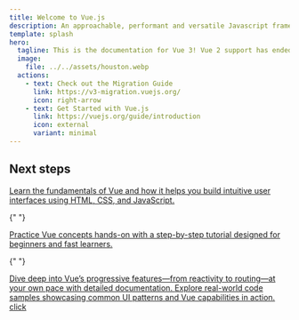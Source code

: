 ```yaml
---
title: Welcome to Vue.js
description: An approachable, performant and versatile Javascript framework for building web user interfaces.
template: splash
hero:
  tagline: This is the documentation for Vue 3! Vue 2 support has ended on Dec 31, 2023.
  image:
    file: ../../assets/houston.webp
  actions:
    - text: Check out the Migration Guide
      link: https://v3-migration.vuejs.org/
      icon: right-arrow
    - text: Get Started with Vue.js
      link: https://vuejs.org/guide/introduction
      icon: external
      variant: minimal
---
```



## Next steps

<CardGrid stagger>
  <a href="https://vuejs.org/guide/introduction">
    <Card title="Introduction Guide" icon="setting">
      Learn the fundamentals of Vue and how it helps you build intuitive user
      interfaces using HTML, CSS, and JavaScript.
    </Card>
  </a>

{" "}

<a href="https://vuejs.org/tutorial/">
  <Card title="Interactive Tutorial" icon="pencil">
    Practice Vue concepts hands-on with a step-by-step tutorial designed for
    beginners and fast learners.
  </Card>
</a>

{" "}

<a href="https://vuejs.org/guide/introduction">
  <Card title="Framework Guide" icon="pencil">
    Dive deep into Vue’s progressive features—from reactivity to routing—at your
    own pace with detailed documentation.
  </Card>
</a>

  <a href="https://vuejs.org/examples/">
    <Card title="Live Examples" icon="add-document" >
      Explore real-world code samples showcasing common UI patterns and Vue
      capabilities in action.
    </Card>
  </a>
</CardGrid>
<a href="/about/">click</a>
